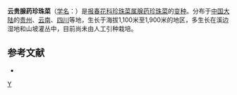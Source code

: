 {{Infraspeciesbox
| image = 
| image_caption = 
| status = 
| status_system = 
| genus = Lysimachia
| species = stenosepala
| varietas = flavescens
| authority = Chen et [[胡启明|C. M. Hu]]
| synonyms = 
}}
'''云贵腺药珍珠菜'''（[[学名|学名]]：{{lang|la|''Lysimachia stenosepala'' var. ''flavescens''}}）是[[报春花科|报春花科]][[珍珠菜属|珍珠菜属]][[腺药珍珠菜|腺药珍珠菜]]的[[变种|变种]]。分布于[[中国大陆|中国大陆]]的[[贵州|贵州]]、[[云南|云南]]、[[四川|四川]]等地，生长于海拔1,100米至1,900米的地区，多生长在溪边湿地和山坡灌丛中，目前尚未由人工引种栽培。

== 参考文献 ==
<div class="references-small">
* {{cite web| url =http://www.bioinfo.cn/db05/KmzwSpecies.php?action=view&id=30221| title =云贵腺药珍珠菜（变种）| work =《中国高等植物数据库全库》| publisher =中国科学院微生物研究所| author =昆明植物研究所| accessdate =2009-02-26| deadurl =yes| archiveurl =https://web.archive.org/web/20160305055259/http://www.bioinfo.cn/db05/KmzwSpecies.php?action=view&id=30221| archivedate =2016-03-05}}
</div>
{{Taxonbar|from=Q10881317}}

[[Category:珍珠菜属|Y]]


{{植物小作品}}